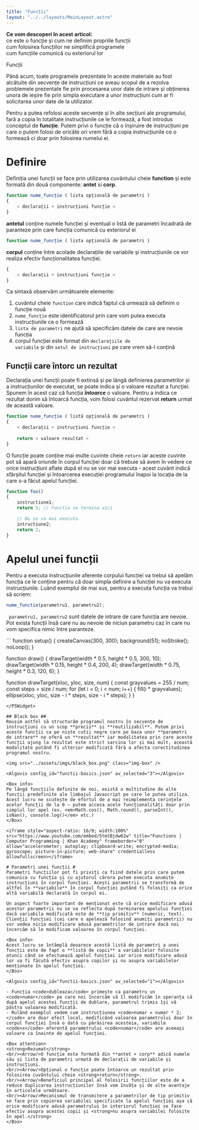 ```yaml
---
title: "Funcții"
layout: "../../layouts/MainLayout.astro"
---
```



<Box knowledge>
<strong>Ce vom descoperi în acest articol:</strong>
<br/><Check/>ce este o funcție și cum ne definim propriile funcții
<br/><Check/>cum folosirea funcțiilor ne simplifică programele
<br/><Check/>cum funcțiile comunică cu exteriorul lor
</Box>

<h0>Funcții</h0>

Până acum, toate programele prezentate în aceste materiale au fost alcătuite din secvențe de instrucțiuni ce aveau scopul de a rezolva problemele prezentate fie prin procesarea unor date de intrare și obținerea unora de ieșire fie prin simpla executare a unor instrucțiuni cum ar fi solicitarea unor date de la utilizator.

Pentru a putea refolosi aceste secvențe și în alte secțiuni ale programului, fară a copia în totalitate instrucțiunile ce le formează, a fost introdus conceptul de **funcție**. Putem privi o funcție că o înșiruire de instrucțiuni pe care o putem folosi de oricâte ori vrem fără a copia instrucțiunile ce o formează ci doar prin folosirea numelui ei.

# Definire #
Definiția unei funcții se face prin utilizarea cuvântului cheie **function** și este formată din două componente: <strong>antet</strong> si <strong>corp</strong>.

```js
function nume_funcție ( lista opțională de parametri )
{
    < declarații + instrucțiuni funcție >
}
```

<Arrow/>**antetul** conține numele funcției și eventual o listă de parametri încadrată de paranteze prin care funcția comunică cu exteriorul ei
```js
function nume_funcție ( lista opțională de parametri )
```

<Arrow/>**corpul** conține între acolade declarațiile de variabile și instrucțiunile ce vor realiza efectiv funcționalitatea funcției.
```js
{
    < declarații + instrucțiuni funcție >
}
```

Ca sintaxă observăm următoarele elemente:
1. cuvântul cheie <code>function</code> care indică faptul că urmează să definim o funcție nouă
2. <code>nume_funcție</code> este identificatorul prin care vom putea executa instrucțiunile ce o formează
3. <code>lista de parametri</code> ne ajută să specificăm datele de care are nevoie funcția
4. corpul funcției este format din <code>declarațiile de variabile</code> și din <code>setul de instrucțiuni</code> pe care vrem să-l conțină

## Funcții care întorc un rezultat ##
Declarația unei funcții poate fi extinsă și pe lângă definierea parametrilor și a instrucțiunilor de executat, se poate indica și o valoare rezultat a funcției. Spunem în acest caz că funcția _**întoarce**_ o valoare. Pentru a indica ce rezultat dorim să întoarcă funcția, vom folosi cuvântul rezervat **return** urmat de această valoare.

```js
function nume_funcție ( listă opțională de parametri )
{
    < declarații + instrucțiuni funcție >
	
    return < valoare rezultat >
}
```

O funcție poate conține mai multe cuvinte cheie <code>return</code> iar aceste cuvinte pot să apară oriunde în corpul funcției doar că trebuie să avem în vedere ce orice instrucțiuni aflate după el nu se vor mai executa - acest cuvânt indică sfârșitul funcției și întoarcerea execuției programului înapoi la locația de la care s-a făcut apelul funcției.

```js
function foo()
{
    instructiune1;
    return 5; // Functia se termina aici

    // Nu se va mai executa
    intructiune2; 
    return 2;
}

```
# Apelul unei funcții #
Pentru a executa instrucțiunile aferente corpului funcției va trebui să apelăm funcția ce le conține pentru că doar simpla definire a funcției nu va executa instrucțiunile. Luând exemplul de mai sus, pentru a executa funcția va trebui să scriem:

```js
nume_functie(parametru1, parametru2);
 ```

``` parametru1, parametru2``` sunt datele de intrare de care funcția are nevoie. Pot exista funcții însă care nu au nevoie de niciun parametru caz în care nu vom specifica nimic între paranteze.

<P5Widget>
```
function setup() {
  createCanvas(300, 300);
  background(51);
  noStroke();
  noLoop();
}

function draw() {
  drawTarget(width * 0.5, height * 0.5, 300, 10);
  drawTarget(width * 0.15, height * 0.4, 200, 4);
  drawTarget(width * 0.75, height * 0.3, 120, 6);
}

function drawTarget(xloc, yloc, size, num) {
  const grayvalues = 255 / num;
  const steps = size / num;
  for (let i = 0; i < num; i++) {
    fill(i * grayvalues);
    ellipse(xloc, yloc, size - i * steps, size - i * steps);
  }
}
```
</P5Widget>

## Black box ##
Reușim astfel să structurăm programul nostru în secvențe de instrucțiuni cu un scop **precis** și **reutilizabil**. Putem privi aceste funcții ca pe niște cutii negre care pe baza unor **parametri de intrare** ne oferă un **rezultat** iar modalitatea prin care aceste funcții ajung la rezultat este strict sarcina lor și mai mult, această modalitate putând fi ulterior modificată fără a afecta corectitudinea programul nostru. 

<img src="../assets/imgs/black_box.png" class="img-box" />

<Algovis config_id="functii-basics.json" av_selected="3"></Algovis>

<Box info>
Pe lângă funcțiile definite de noi, există o multitudine de alte funcții predefinite ale limbajul Javascript pe care le putea utiliza. Acest lucru ne scutește de efortul de a mai reimplementa cerințele acelor funcții de la 0 – putem accesa acele funcționalități doar prin simplul lor apel (ex. <em>Math.cos(), Math.round(), parseInt(), isNan(), console.log()</em> etc.)
</Box>

<iframe style="aspect-ratio: 16/9; width:100%" src="https://www.youtube.com/embed/5tmtBjdw62w" title="Functions | Computer Programming | Khan Academy" frameborder="0" allow="accelerometer; autoplay; clipboard-write; encrypted-media; gyroscope; picture-in-picture; web-share" credentialless allowfullscreen></iframe>

# Parametri unei funcții #
Parametri funcțiilor pot fi priviți ca fiind datele prin care putem comunica cu funcția și cu ajutorul cărora putem executa anumite instrucțiuni în corpul funcției. Acești parametrii se transformă de altfel în **variabile** în corpul funcției putând fi folosiți ca orice altă variabilă declarată în corpul ei. 

Un aspect foarte important de menționat este că orice modificare adusă acestor parametrii nu se va reflecta după terminarea apelului funcției dacă variabila modificată este de **tip primitiv** (numeric, text). Clienții funcției (cei care o apelează folosind anumiți parametrii) nu vor vedea nicio modificare adusă parametrilor de intrare dacă noi încercăm să le modificam valoarea în corpul funcției. 

<Box info>
Acest lucru se întâmplă deoarece acestă listă de parametri a unei funcții este de fapt o **listă de copii** a variabilelor folosite atunci când se efectuează apelul funcției iar orice modificare adusă lor va fi făcută efectiv asupra copilor și nu asupra variabilelor menționate în apelul funcției.
</Box>

<Algovis config_id="functii-basics.json" av_selected="1"></Algovis>

- Funcția <code>dubleaza</code> primește ca parametru un <code>numar</code> pe care noi încercăm să îl modificăm în speranța că după apelul acestei funcții de dublare, parametrul trimis își vă păstra valoarea modificată. 
- Rulând exemplul vedem cum instrucțiunea <code>numar = numar * 2;</code> are doar efect local, modificând valoarea parametrului doar în corpul funcției însă o dată cu părăsirea acesteia, variabila <code>x</code> aferentă parametrului <code>numar</code> are aceeași valoare ca înainte de apelul funcției.

<Box attention>
<strong>Rezumat</strong>
<br/><Arrow/>O funcție este formată din **antet + corp** adică numele său și lista de parametri urmată de declarații de variabile și instrucțiuni.
<br/><Arrow/>Opțional o funcție poate întoarce un rezultat prin folosirea cuvântului cheie <strong>return</strong>.
<br/><Arrow/>Beneficiul principal al folosirii funcțiilor este de a reduce duplicarea instrucțiunilor însă vom învăța și de alte avantaje în articolele următoare.
<br/><Arrow/>Mecanismul de transmitere a parametrilor de tip primitiv se face prin copierea variabilei specificate la apelul funcției așa că orice modificare adusă parametrului în interiorul funcției se face efectiv asupra acestei copii și <strong>nu asupra variabilei folosite în apel.</strong>
</Box>